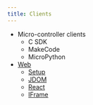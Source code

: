 ---
title: Clients
---

* Micro-controller clients
    * C SDK
    * MakeCode
    * MicroPython
* [Web](/clients/web)
    * [Setup](/clients/web/setup)
    * [JDOM](/clients/web/jdom)
    * [React](/clients/web/react)
    * [IFrame](/clients/web/iframe)
